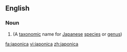 ==English==

===Noun===
{{en-noun|-}}

# {{science}}{{botany}} {{alternative spelling of|Japonica}} (A [[taxonomic]] name for [[Japanese]] [[species]] or [[genus]])

[[fa:japonica]]
[[vi:japonica]]
[[zh:japonica]]